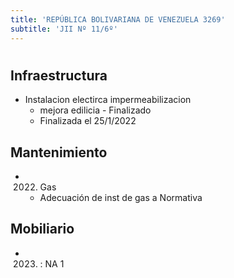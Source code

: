 ```yaml
---
title: 'REPÚBLICA BOLIVARIANA DE VENEZUELA 3269'
subtitle: 'JII Nº 11/6º'
---
```


#
## Infraestructura

* Instalacion electirca impermeabilizacion 
    + mejora edilicia - Finalizado 
    + Finalizada el 25/1/2022 






## Mantenimiento

*  (2022) Gas 
    + Adecuación de inst de gas a Normativa





## Mobiliario

*  (2023) : NA 1 



